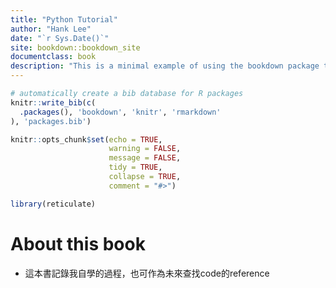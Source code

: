 ```yaml
--- 
title: "Python Tutorial"
author: "Hank Lee"
date: "`r Sys.Date()`"
site: bookdown::bookdown_site
documentclass: book
description: "This is a minimal example of using the bookdown package to write a book. The output format for this example is bookdown::gitbook."
---
```


```r
# automatically create a bib database for R packages
knitr::write_bib(c(
  .packages(), 'bookdown', 'knitr', 'rmarkdown'
), 'packages.bib')

knitr::opts_chunk$set(echo = TRUE,
                      warning = FALSE,
                      message = FALSE,
                      tidy = TRUE,
                      collapse = TRUE,
                      comment = "#>")

library(reticulate)
```

# About this book  

* 這本書記錄我自學的過程，也可作為未來查找code的reference  
